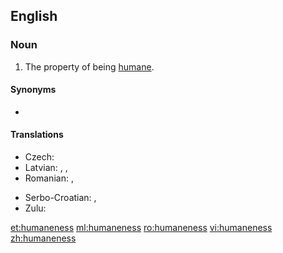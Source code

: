 ==English==

===Noun===
{{en-noun|-}}

# The property of being [[humane]].

====Synonyms====
* {{l/en|humanity}}

====Translations====
{{trans-top|property of being humane}}
* Czech: {{t-|cs|lidskost|f}}
* Latvian: {{t-|lv|cilvēcība|f}}, {{t-|lv|cilvēcīgums|m}}, {{t-|lv|humanitāte|f}}
* Romanian: {{t-|ro|omenie|f}}, {{t+|ro|umanitate|f}}
{{trans-mid}}
* Serbo-Croatian: {{t-|sh|čȍvjekoljūblje|n}}, {{t-|sh|čovjekoljùbivōst|f}}
* Zulu: {{t-|zu|ubuntu|c14}}
{{trans-bottom}}

[[et:humaneness]]
[[ml:humaneness]]
[[ro:humaneness]]
[[vi:humaneness]]
[[zh:humaneness]]